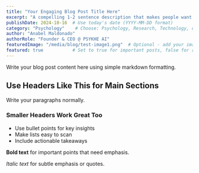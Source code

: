 ```yaml
---
title: "Your Engaging Blog Post Title Here"
excerpt: "A compelling 1-2 sentence description that makes people want to read more. This appears on the blog listing page."
publishDate: 2024-10-16  # Use today's date (YYYY-MM-DD format)
category: "Psychology"    # Choose: Psychology, Research, Technology, or Insights
author: "Anabel Maldonado"
authorRole: "Founder & CEO @ PSYKHE AI"
featuredImage: "/media/blog/test-image1.png"  # Optional - add your image path or remove this line
featured: true           # Set to true for important posts, false for regular posts
---
```


Write your blog post content here using simple markdown formatting.

## Use Headers Like This for Main Sections

Write your paragraphs normally.

### Smaller Headers Work Great Too

- Use bullet points for key insights
- Make lists easy to scan
- Include actionable takeaways

**Bold text** for important points that need emphasis.

*Italic text* for subtle emphasis or quotes.
